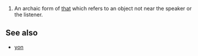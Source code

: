 #An archaic form of [[that]] which refers to an object not near the speaker or the listener.

==See also==
*[[yon]]